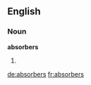 ==English==

===Noun===
'''absorbers'''

# {{plural of|[[absorber]]}}

[[de:absorbers]]
[[fr:absorbers]]